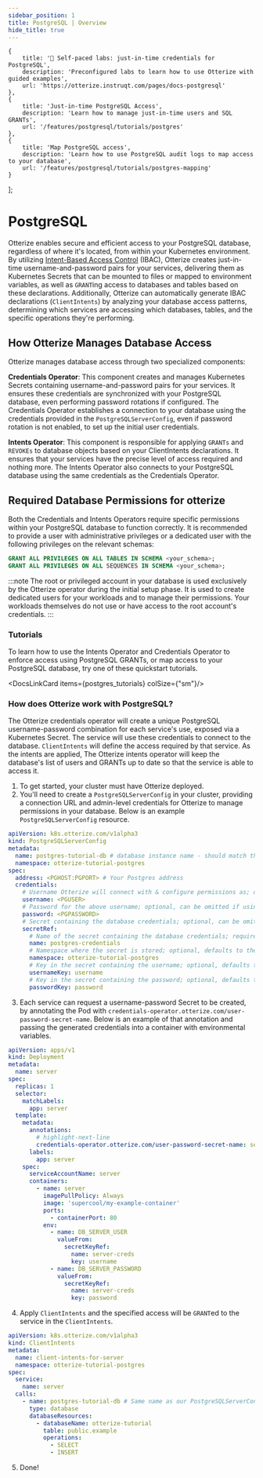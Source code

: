 ```yaml
---
sidebar_position: 1
title: PostgreSQL | Overview
hide_title: true
---
```



    {
        title: '🧪 Self-paced labs: just-in-time credentials for PostgreSQL',
        description: 'Preconfigured labs to learn how to use Otterize with guided examples',
        url: 'https://otterize.instruqt.com/pages/docs-postgresql'
    },
    {
        title: 'Just-in-time PostgreSQL Access',
        description: 'Learn how to manage just-in-time users and SQL GRANTs',
        url: '/features/postgresql/tutorials/postgres'
    },
    {
        title: 'Map PostgreSQL access',
        description: 'Learn how to use PostgreSQL audit logs to map access to your database',
        url: '/features/postgresql/tutorials/postgres-mapping'
    }
];

# PostgreSQL

Otterize enables secure and efficient access to your PostgreSQL database, regardless of where it's located, from within your Kubernetes environment. By utilizing [Intent-Based Access Control](/overview/intent-based-access-control) (IBAC), Otterize creates just-in-time username-and-password pairs for your services, delivering them as Kubernetes Secrets that can be mounted to files or mapped to environment variables, as well as `GRANT`ing access to databases and tables based on these declarations. Additionally, Otterize can automatically generate IBAC declarations (`ClientIntents`) by analyzing your database access patterns, determining which services are accessing which databases, tables, and the specific operations they're performing.

## How Otterize Manages Database Access

Otterize manages database access through two specialized components:

**Credentials Operator**: This component creates and manages Kubernetes Secrets containing username-and-password pairs for your services. It ensures these credentials are synchronized with your PostgreSQL database, even performing password rotations if configured. The Credentials Operator establishes a connection to your database using the credentials provided in the `PostgreSQLServerConfig`, even if password rotation is not enabled, to set up the initial user credentials.

**Intents Operator**: This component is responsible for applying `GRANTs` and `REVOKEs` to database objects based on your ClientIntents declarations. It ensures that your services have the precise level of access required and nothing more. The Intents Operator also connects to your PostgreSQL database using the same credentials as the Credentials Operator.

## Required Database Permissions for otterize

Both the Credentials and Intents Operators require specific permissions within your PostgreSQL database to function correctly. It is recommended to provide a user with administrative privileges or a dedicated user with the following privileges on the relevant schemas:

```sql
GRANT ALL PRIVILEGES ON ALL TABLES IN SCHEMA <your_schema>;
GRANT ALL PRIVILEGES ON ALL SEQUENCES IN SCHEMA <your_schema>;
```

:::note
The root or privileged account in your database is used exclusively by the Otterize operator during the initial setup phase. It is used to create dedicated users for your workloads and to manage their permissions. Your workloads themselves do not use or have access to the root account's credentials.
:::

### Tutorials

To learn how to use the Intents Operator and Credentials Operator to enforce access using PostgreSQL GRANTs, or map access to your PostgreSQL database, try one of these quickstart tutorials.

<DocsLinkCard items={postgres_tutorials} colSize={"sm"}/>

### How does Otterize work with PostgreSQL?

The Otterize credentials operator will create a unique PostgreSQL username-password combination for each service's use, exposed via a Kubernetes Secret. The service will use these credentials to connect to the database. `ClientIntents` will define the access required by that service. As the intents are applied, The Otterize intents operator will keep the database's list of users and GRANTs up to date so that the service is able to access it.

1. To get started, your cluster must have Otterize deployed.
2. You'll need to create a `PostgreSQLServerConfig` in your cluster, providing a connection URL and admin-level credentials for Otterize to manage permissions in your database. Below is an example `PostgreSQLServerConfig` resource.

```yaml
apiVersion: k8s.otterize.com/v1alpha3
kind: PostgreSQLServerConfig
metadata:
  name: postgres-tutorial-db # database instance name - should match the target in ClientIntents
  namespace: otterize-tutorial-postgres
spec:
  address: <PGHOST:PGPORT> # Your Postgres address
  credentials:
    # Username Otterize will connect with & configure permissions as; optional, can be omitted if using a secretRef
    username: <PGUSER>
    # Password for the above username; optional, can be omitted if using a secretRef
    password: <PGPASSWORD>
    # Secret containing the database credentials; optional, can be omitted if using the above username & password fields
    secretRef:
      # Name of the secret containing the database credentials; required
      name: postgres-credentials
      # Namespace where the secret is stored; optional, defaults to the namespace of the PostgreSQLServerConfig
      namespace: otterize-tutorial-postgres
      # Key in the secret containing the username; optional, defaults to 'username'
      usernameKey: username
      # Key in the secret containing the password; optional, defaults to 'password'
      passwordKey: password
```

3. Each service can request a username-password Secret to be created, by annotating the Pod with `credentials-operator.otterize.com/user-password-secret-name`. Below is an example of that annotation and passing the generated credentials into a container with environmental variables.

```yaml
apiVersion: apps/v1
kind: Deployment
metadata:
  name: server
spec:
  replicas: 1
  selector:
    matchLabels:
      app: server
  template:
    metadata:
      annotations:
        # highlight-next-line
        credentials-operator.otterize.com/user-password-secret-name: server-creds
      labels:
        app: server
    spec:
      serviceAccountName: server
      containers:
        - name: server
          imagePullPolicy: Always
          image: 'supercool/my-example-container'
          ports:
            - containerPort: 80
          env:
            - name: DB_SERVER_USER
              valueFrom:
                secretKeyRef:
                  name: server-creds
                  key: username
            - name: DB_SERVER_PASSWORD
              valueFrom:
                secretKeyRef:
                  name: server-creds
                  key: password
```

4. Apply `ClientIntents` and the specified access will be `GRANT`ed to the service in the `ClientIntents`.

```yaml
apiVersion: k8s.otterize.com/v1alpha3
kind: ClientIntents
metadata:
  name: client-intents-for-server
  namespace: otterize-tutorial-postgres
spec:
  service:
    name: server
  calls:
    - name: postgres-tutorial-db # Same name as our PostgreSQLServerConfig metadata.name
      type: database
      databaseResources:
        - databaseName: otterize-tutorial
          table: public.example
          operations:
            - SELECT
            - INSERT
```

5. Done!
